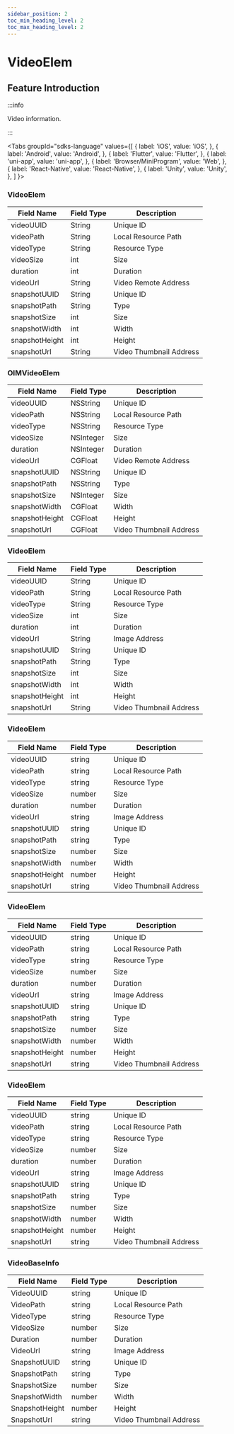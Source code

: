 ```yaml
---
sidebar_position: 2
toc_min_heading_level: 2
toc_max_heading_level: 2
---
```


# VideoElem

## Feature Introduction

:::info

Video information.

:::

<Tabs
groupId="sdks-language"
values={[
{ label: 'iOS', value: 'iOS', },
{ label: 'Android', value: 'Android', },
{ label: 'Flutter', value: 'Flutter', },
{ label: 'uni-app', value: 'uni-app', },
{ label: 'Browser/MiniProgram', value: 'Web', },
{ label: 'React-Native', value: 'React-Native', },
{ label: 'Unity', value: 'Unity', },
]
}>

<TabItem value="Flutter">

### VideoElem

| Field Name       | Field Type | Description         |
| ---------------- | ---------- | ------------------- |
| videoUUID        | String     | Unique ID           |
| videoPath        | String     | Local Resource Path |
| videoType        | String     | Resource Type       |
| videoSize        | int        | Size                |
| duration         | int        | Duration            |
| videoUrl         | String     | Video Remote Address|
| snapshotUUID     | String     | Unique ID           |
| snapshotPath     | String     | Type                |
| snapshotSize     | int        | Size                |
| snapshotWidth    | int        | Width               |
| snapshotHeight   | int        | Height              |
| snapshotUrl      | String     | Video Thumbnail Address|

</TabItem>

<TabItem value="iOS">

### OIMVideoElem

| Field Name       | Field Type  | Description         |
| ---------------- | ----------- | ------------------- |
| videoUUID        | NSString    | Unique ID           |
| videoPath        | NSString    | Local Resource Path |
| videoType        | NSString    | Resource Type       |
| videoSize        | NSInteger   | Size                |
| duration         | NSInteger   | Duration            |
| videoUrl         | CGFloat     | Video Remote Address|
| snapshotUUID     | NSString    | Unique ID           |
| snapshotPath     | NSString    | Type                |
| snapshotSize     | NSInteger   | Size                |
| snapshotWidth    | CGFloat     | Width               |
| snapshotHeight   | CGFloat     | Height              |
| snapshotUrl      | CGFloat     | Video Thumbnail Address|

</TabItem>

<TabItem value="Android">

### VideoElem

| Field Name       | Field Type | Description         |
| ---------------- | ---------- | ------------------- |
| videoUUID        | String     | Unique ID           |
| videoPath        | String     | Local Resource Path |
| videoType        | String     | Resource Type       |
| videoSize        | int        | Size                |
| duration         | int        | Duration            |
| videoUrl         | String     | Image Address       |
| snapshotUUID     | String     | Unique ID           |
| snapshotPath     | String     | Type                |
| snapshotSize     | int        | Size                |
| snapshotWidth    | int        | Width               |
| snapshotHeight   | int        | Height              |
| snapshotUrl      | String     | Video Thumbnail Address|

</TabItem>

<TabItem value="Web">

### VideoElem

| Field Name       | Field Type | Description         |
| ---------------- | ---------- | ------------------- |
| videoUUID        | string     | Unique ID           |
| videoPath        | string     | Local Resource Path |
| videoType        | string     | Resource Type       |
| videoSize        | number     | Size                |
| duration         | number     | Duration            |
| videoUrl         | string     | Image Address       |
| snapshotUUID     | string     | Unique ID           |
| snapshotPath     | string     | Type                |
| snapshotSize     | number     | Size                |
| snapshotWidth    | number     | Width               |
| snapshotHeight   | number     | Height              |
| snapshotUrl      | string     | Video Thumbnail Address|

</TabItem>

<TabItem value="uni-app">

### VideoElem

| Field Name       | Field Type | Description         |
| ---------------- | ---------- | ------------------- |
| videoUUID        | string     | Unique ID           |
| videoPath        | string     | Local Resource Path |
| videoType        | string     | Resource Type       |
| videoSize        | number     | Size                |
| duration         | number     | Duration            |
| videoUrl         | string     | Image Address       |
| snapshotUUID     | string     | Unique ID           |
| snapshotPath     | string     | Type                |
| snapshotSize     | number     | Size                |
| snapshotWidth    | number     | Width               |
| snapshotHeight   | number     | Height              |
| snapshotUrl      | string     | Video Thumbnail Address|

</TabItem>

<TabItem value="React-Native">

### VideoElem

| Field Name       | Field Type | Description         |
| ---------------- | ---------- | ------------------- |
| videoUUID        | string     | Unique ID           |
| videoPath        | string     | Local Resource Path |
| videoType        | string     | Resource Type       |
| videoSize        | number     | Size                |
| duration         | number     | Duration            |
| videoUrl         | string     | Image Address       |
| snapshotUUID     | string     | Unique ID           |
| snapshotPath     | string     | Type                |
| snapshotSize     | number     | Size                |
| snapshotWidth    | number     | Width               |
| snapshotHeight   | number     | Height              |
| snapshotUrl      | string     | Video Thumbnail Address|

</TabItem>

<TabItem value="Unity">

###  VideoBaseInfo

| Field Name       | Field Type | Description         |
| ---------------- | ---------- | ------------------- |
| VideoUUID        | string     | Unique ID           |
| VideoPath        | string     | Local Resource Path |
| VideoType        | string     | Resource Type       |
| VideoSize        | number     | Size                |
| Duration         | number     | Duration            |
| VideoUrl         | string     | Image Address       |
| SnapshotUUID     | string     | Unique ID           |
| SnapshotPath     | string     | Type                |
| SnapshotSize     | number     | Size                |
| SnapshotWidth    | number     | Width               |
| SnapshotHeight   | number     | Height              |
| SnapshotUrl      | string     | Video Thumbnail Address|

</TabItem>

</Tabs>